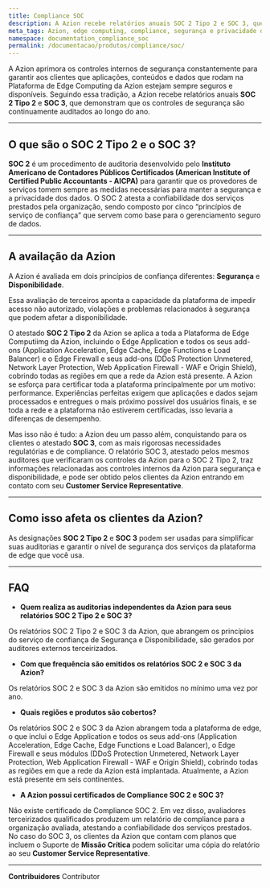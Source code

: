 ```yaml
---
title: Compliance SOC
description: A Azion recebe relatórios anuais SOC 2 Tipo 2 e SOC 3, que demonstram que os controles de segurança são continuamente auditados ao longo do ano.
meta_tags: Azion, edge computing, compliance, segurança e privacidade de dados
namespace: documentation_compliance_soc
permalink: /documentacao/produtos/compliance/soc/
---
```


A Azion aprimora os controles internos de segurança constantemente para garantir aos clientes que aplicações, conteúdos e dados que rodam na Plataforma de Edge Computing da Azion estejam sempre seguros e disponíveis. Seguindo essa tradição, a Azion recebe relatórios anuais **SOC 2 Tipo 2** e **SOC 3**, que demonstram que os controles de segurança são continuamente auditados ao longo do ano.

---

## O que são o SOC 2 Tipo 2 e o SOC 3?

**SOC 2** é um procedimento de auditoria desenvolvido pelo **Instituto Americano de Contadores Públicos Certificados (American Institute of Certified Public Accountants - AICPA)** para garantir que os provedores de serviços tomem sempre as medidas necessárias para manter a segurança e a privacidade dos dados. O SOC 2 atesta a confiabilidade dos serviços prestados pela organização, sendo composto por cinco “princípios de serviço de confiança” que servem como base para o gerenciamento seguro de dados.

---

## A availação da Azion

A Azion é avaliada em dois princípios de confiança diferentes: **Segurança** e **Disponibilidade**.

Essa avaliação de terceiros aponta a capacidade da plataforma de impedir acesso não autorizado, violações e problemas relacionados à segurança que podem afetar a disponibilidade.

O atestado **SOC 2 Tipo 2** da Azion se aplica a toda a Plataforma de Edge Computiimg da Azion, incluindo o Edge Application e todos os seus add-ons (Application Acceleration, Edge Cache, Edge Functions e Load Balancer) e o Edge Firewall e seus add-ons (DDoS Protection Unmetered, Network Layer Protection, Web Application Firewall - WAF e Origin Shield), cobrindo todas as regiões em que a rede da Azion está presente. A Azion se esforça para certificar toda a plataforma principalmente por um motivo: performance. Experiências perfeitas exigem que aplicações e dados sejam processados e entregues o mais próximo possível dos usuários finais, e se toda a rede e a plataforma não estiverem certificadas, isso levaria a diferenças de desempenho.

Mas isso não é tudo: a Azion deu um passo além, conquistando para os clientes o atestado **SOC 3**, com as mais rigorosas necessidades regulatórias e de compliance. O relatório SOC 3, atestado pelos mesmos auditores que verificaram os controles da Azion para o SOC 2 Tipo 2, traz informações relacionadas aos controles internos da Azion para segurança e disponibilidade, e pode ser obtido pelos clientes da Azion entrando em contato com seu **Customer Service Representative**.

---

## Como isso afeta os clientes da Azion?

As designações **SOC 2 Tipo 2** e **SOC 3** podem ser usadas para simplificar suas auditorias e garantir o nível de segurança dos serviços da plataforma de edge que você usa.

---

## FAQ

- **Quem realiza as auditorias independentes da Azion para seus relatórios SOC 2 Tipo 2 e SOC 3?**

Os relatórios SOC 2 Tipo 2 e SOC 3 da Azion, que abrangem os princípios do serviço de confiança de Segurança e Disponibilidade, são gerados por auditores externos terceirizados.

- **Com que frequência são emitidos os relatórios SOC 2 e SOC 3 da Azion?**

Os relatórios SOC 2 e SOC 3 da Azion são emitidos no mínimo uma vez por ano.

- **Quais regiões e produtos são cobertos?**

Os relatórios SOC 2 e SOC 3 da Azion abrangem toda a plataforma de edge, o que inclui o Edge Application e todos os seus add-ons (Application Acceleration, Edge Cache, Edge Functions e Load Balancer), o Edge Firewall e seus módulos (DDoS Protection Unmetered, Network Layer Protection, Web Application Firewall - WAF e Origin Shield), cobrindo todas as regiões em que a rede da Azion está implantada. Atualmente, a Azion está presente em seis continentes.

- **A Azion possui certificados de Compliance SOC 2 e SOC 3?**

Não existe certificado de Compliance SOC 2. Em vez disso, avaliadores terceirizados qualificados produzem um relatório de compliance para a organização avaliada, atestando a confiabilidade dos serviços prestados. No caso do SOC 3, os clientes da Azion que contam com planos que incluem o Suporte de **Missão Crítica** podem solicitar uma cópia do relatório ao seu **Customer Service Representative**.

---


**Contribuidores** <ContributorList>Contributor</ContributorList>
